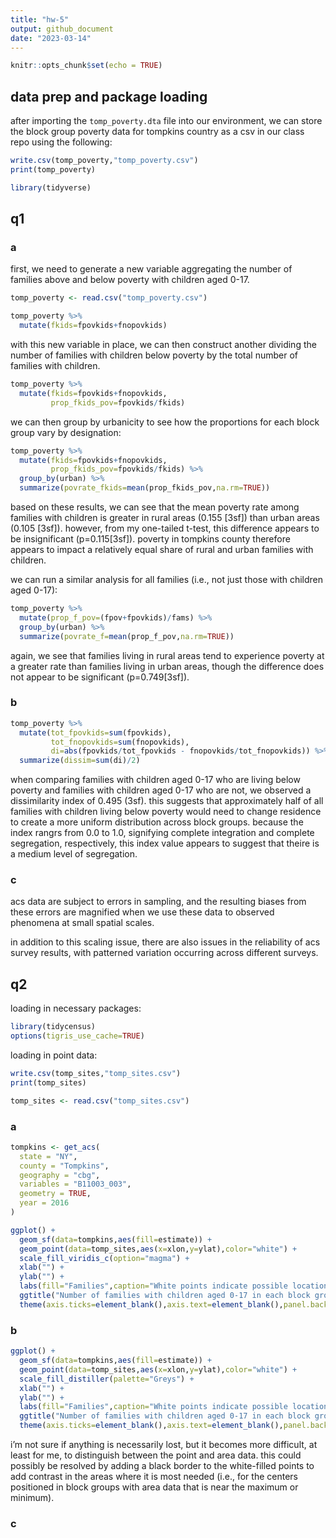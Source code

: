```yaml
---
title: "hw-5"
output: github_document
date: "2023-03-14"
---
```


```r
knitr::opts_chunk$set(echo = TRUE)
```


## data prep and package loading

after importing the `tomp_poverty.dta` file into our environment, we can store the block group poverty data for tompkins country as a csv in our class repo using the following: 

```r
write.csv(tomp_poverty,"tomp_poverty.csv")
print(tomp_poverty)
```

```r
library(tidyverse)
```


## q1

### a 

first, we need to generate a new variable aggregating the number of families above and below poverty with children aged 0-17.

```r
tomp_poverty <- read.csv("tomp_poverty.csv")
```


```r
tomp_poverty %>% 
  mutate(fkids=fpovkids+fnopovkids)
```

with this new variable in place, we can then construct another dividing the number of families with children below poverty by the total number of families with children.

```r
tomp_poverty %>% 
  mutate(fkids=fpovkids+fnopovkids,
         prop_fkids_pov=fpovkids/fkids)
```

we can then group by urbanicity to see how the proportions for each block group vary by designation:

```r
tomp_poverty %>% 
  mutate(fkids=fpovkids+fnopovkids,
         prop_fkids_pov=fpovkids/fkids) %>%
  group_by(urban) %>%
  summarize(povrate_fkids=mean(prop_fkids_pov,na.rm=TRUE))
```

based on these results, we can see that the mean poverty rate among families with children is greater in rural areas (0.155 [3sf]) than urban areas (0.105 [3sf]). however, from my one-tailed t-test, this difference appears to be insignificant (p=0.115[3sf]). poverty in tompkins county therefore appears to impact a relatively equal share of rural and urban families with children.

we can run a similar analysis for all families (i.e., not just those with children aged 0-17):

```r
tomp_poverty %>% 
  mutate(prop_f_pov=(fpov+fpovkids)/fams) %>%
  group_by(urban) %>%
  summarize(povrate_f=mean(prop_f_pov,na.rm=TRUE)) 
```

again, we see that families living in rural areas tend to experience poverty at a greater rate than families living in urban areas, though the difference does not appear to be significant (p=0.749[3sf]).

### b

```r
tomp_poverty %>% 
  mutate(tot_fpovkids=sum(fpovkids),
         tot_fnopovkids=sum(fnopovkids),
         di=abs(fpovkids/tot_fpovkids - fnopovkids/tot_fnopovkids)) %>%
  summarize(dissim=sum(di)/2)
```

when comparing families with children aged 0-17 who are living below poverty and families with children aged 0-17 who are not, we observed a dissimilarity index of 0.495 (3sf). this suggests that approximately half of all families with children living below poverty would need to change residence to create a more uniform distribution across block groups. because the index rangrs from 0.0 to 1.0, signifying complete integration and complete segregation, respectively, this index value appears to suggest that theire is a medium level of segregation. 

### c 

acs data are subject to errors in sampling, and the resulting biases from these errors are magnified when we use these data to observed phenomena at small spatial scales.

in addition to this scaling issue, there are also issues in the reliability of acs survey results, with patterned variation occurring across different surveys.

## q2

loading in necessary packages:

```r
library(tidycensus)
options(tigris_use_cache=TRUE)
```

loading in point data:

```r
write.csv(tomp_sites,"tomp_sites.csv")
print(tomp_sites)
```


```r
tomp_sites <- read.csv("tomp_sites.csv")
```

### a

```r
tompkins <- get_acs(
  state = "NY",
  county = "Tompkins",
  geography = "cbg",
  variables = "B11003_003",
  geometry = TRUE,
  year = 2016
)
```


```r
ggplot() + 
  geom_sf(data=tompkins,aes(fill=estimate)) + 
  geom_point(data=tomp_sites,aes(x=xlon,y=ylat),color="white") +
  scale_fill_viridis_c(option="magma") +
  xlab("") + 
  ylab("") +
  labs(fill="Families",caption="White points indicate possible locations of child-care centers\n Projected using NAD 1983") +
  ggtitle("Number of families with children aged 0-17 in each block group \nliving below poverty in Tompkins county") + 
  theme(axis.ticks=element_blank(),axis.text=element_blank(),panel.background=element_rect(fill=NA))
```

### b 

```r
ggplot() + 
  geom_sf(data=tompkins,aes(fill=estimate)) + 
  geom_point(data=tomp_sites,aes(x=xlon,y=ylat),color="white") +
  scale_fill_distiller(palette="Greys") +
  xlab("") + 
  ylab("") +
  labs(fill="Families",caption="White points indicate possible locations of child-care centers\n Projected using NAD 1983") +
  ggtitle("Number of families with children aged 0-17 in each block group \nliving below poverty in Tompkins county") + 
  theme(axis.ticks=element_blank(),axis.text=element_blank(),panel.background=element_rect(fill=NA))
```

i'm not sure if anything is necessarily lost, but it becomes more difficult, at least for me, to distinguish between the point and area data. this could possibly be resolved by adding a black border to the white-filled points to add contrast in the areas where it is most needed (i.e., for the centers positioned in block groups with area data that is near the maximum or minimum).



### c
